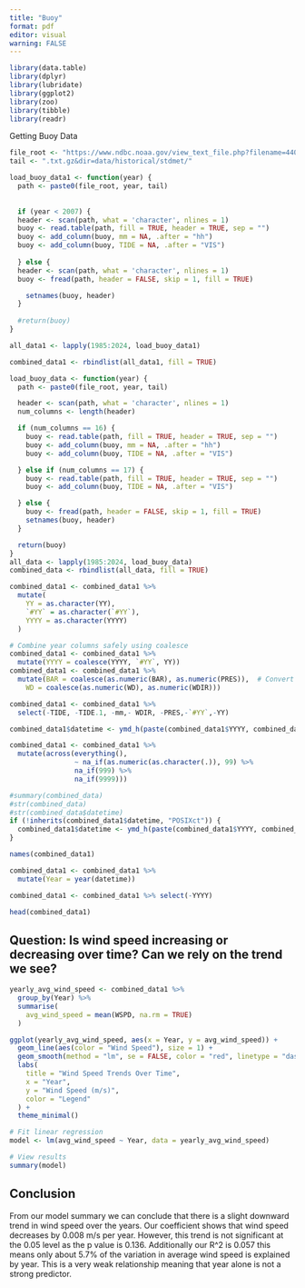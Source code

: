 ```yaml
---
title: "Buoy"
format: pdf
editor: visual
warning: FALSE
---
```


```r
library(data.table)
library(dplyr)
library(lubridate)
library(ggplot2)
library(zoo)
library(tibble)
library(readr)
```

Getting Buoy Data

```r
file_root <- "https://www.ndbc.noaa.gov/view_text_file.php?filename=44013h"
tail <- ".txt.gz&dir=data/historical/stdmet/"

load_buoy_data1 <- function(year) {
  path <- paste0(file_root, year, tail)
  
  
  if (year < 2007) {
  header <- scan(path, what = 'character', nlines = 1)
  buoy <- read.table(path, fill = TRUE, header = TRUE, sep = "")
  buoy <- add_column(buoy, mm = NA, .after = "hh")
  buoy <- add_column(buoy, TIDE = NA, .after = "VIS")
    
  } else {
  header <- scan(path, what = 'character', nlines = 1)  
  buoy <- fread(path, header = FALSE, skip = 1, fill = TRUE)

    setnames(buoy, header)
  }
  
  #return(buoy)
}

all_data1 <- lapply(1985:2024, load_buoy_data1)

combined_data1 <- rbindlist(all_data1, fill = TRUE)
```

```r
load_buoy_data <- function(year) {
  path <- paste0(file_root, year, tail)

  header <- scan(path, what = 'character', nlines = 1)
  num_columns <- length(header)  

  if (num_columns == 16) {
    buoy <- read.table(path, fill = TRUE, header = TRUE, sep = "")
    buoy <- add_column(buoy, mm = NA, .after = "hh")
    buoy <- add_column(buoy, TIDE = NA, .after = "VIS")

  } else if (num_columns == 17) {
    buoy <- read.table(path, fill = TRUE, header = TRUE, sep = "")
    buoy <- add_column(buoy, TIDE = NA, .after = "VIS")

  } else {
    buoy <- fread(path, header = FALSE, skip = 1, fill = TRUE)
    setnames(buoy, header)
  }

  return(buoy)
}
all_data <- lapply(1985:2024, load_buoy_data)
combined_data <- rbindlist(all_data, fill = TRUE)
```

```r
combined_data1 <- combined_data1 %>%
  mutate(
    YY = as.character(YY),
    `#YY` = as.character(`#YY`),
    YYYY = as.character(YYYY)
  )

# Combine year columns safely using coalesce
combined_data1 <- combined_data1 %>%
  mutate(YYYY = coalesce(YYYY, `#YY`, YY))
combined_data1 <- combined_data1 %>%
  mutate(BAR = coalesce(as.numeric(BAR), as.numeric(PRES)),  # Convert BAR and PRES to numeric
    WD = coalesce(as.numeric(WD), as.numeric(WDIR)))

combined_data1 <- combined_data1 %>%
  select(-TIDE, -TIDE.1, -mm,- WDIR, -PRES,-`#YY`,-YY)

combined_data1$datetime <- ymd_h(paste(combined_data1$YYYY, combined_data1$MM, combined_data1$DD, combined_data1$hh, sep = "-"))

combined_data1 <- combined_data1 %>%
  mutate(across(everything(), 
                ~ na_if(as.numeric(as.character(.)), 99) %>%
                na_if(999) %>%
                na_if(9999)))

#summary(combined_data)
#str(combined_data)
#str(combined_data$datetime)
if (!inherits(combined_data1$datetime, "POSIXct")) {
  combined_data1$datetime <- ymd_h(paste(combined_data1$YYYY, combined_data1$MM, combined_data1$DD, combined_data1$hh, sep = "-"))
}
```

```r
names(combined_data1)
```

```r
combined_data1 <- combined_data1 %>%
  mutate(Year = year(datetime))

combined_data1 <- combined_data1 %>% select(-YYYY)
```

```r
head(combined_data1)
```

## Question: Is wind speed increasing or decreasing over time? Can we rely on the trend we see?

```r
yearly_avg_wind_speed <- combined_data1 %>%
  group_by(Year) %>%
  summarise(
    avg_wind_speed = mean(WSPD, na.rm = TRUE)
  )

ggplot(yearly_avg_wind_speed, aes(x = Year, y = avg_wind_speed)) +
  geom_line(aes(color = "Wind Speed"), size = 1) +  
  geom_smooth(method = "lm", se = FALSE, color = "red", linetype = "dashed") +
  labs(
    title = "Wind Speed Trends Over Time",
    x = "Year", 
    y = "Wind Speed (m/s)", 
    color = "Legend"
  ) +
  theme_minimal()
```

```r
# Fit linear regression
model <- lm(avg_wind_speed ~ Year, data = yearly_avg_wind_speed)

# View results
summary(model)
```

## Conclusion

From our model summary we can conclude that there is a slight downward trend in wind speed over the years. Our coefficient shows that wind speed decreases by 0.008 m/s per year. However, this trend is not significant at the 0.05 level as the p value is 0.136. Additionally our R\^2 is 0.057 this means only about 5.7% of the variation in average wind speed is explained by year. This is a very weak relationship meaning that year alone is not a strong predictor.
